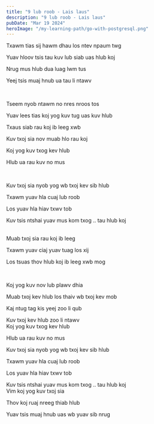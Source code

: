 ```yaml
---
title: "9 lub roob - Lais laus"
description: "9 lub roob - Lais laus"
pubDate: "Mar 19 2024"
heroImage: "/my-learning-path/go-with-postgresql.png"
---
```


Txawm tias sij hawm dhau los ntev npaum twg

Yuav hloov tsis tau kuv lub siab uas hlub koj

Nrug mus hlub dua luag lwm tus

Yeej tsis muaj hnub ua tau li ntawv

<br/>

Tseem nyob ntawm no nres nroos tos

Yuav lees tias koj yog kuv tug uas kuv hlub

Txaus siab rau koj ib leeg xwb

Kuv txoj sia nov muab hlo rau koj

Koj yog kuv txog kev hlub

Hlub ua rau kuv no mus

<br/>

Kuv txoj sia nyob yog wb txoj kev sib hlub

Txawm yuav hla cuaj lub roob

Los yuav hla hiav txwv tob

Kuv tsis ntshai yuav mus kom txog .. tau hlub koj

<br />
Muab txoj sia rau koj ib leeg

Txawm yuav ciaj yuav tuag los xij

Los tsuas thov hlub koj ib leeg xwb mog

<br/>

Koj yog kuv nov lub plawv dhia

Muab txoj kev hlub los thaiv wb txoj kev mob

Kaj ntug tag kis yeej zoo li qub

Kuv txoj kev hlub zoo li ntawv
<br/>
Koj yog kuv txog kev hlub

Hlub ua rau kuv no mus

Kuv txoj sia nyob yog wb txoj kev sib hlub

Txawm yuav hla cuaj lub roob

Los yuav hla hiav txwv tob

Kuv tsis ntshai yuav mus kom txog .. tau hlub koj
<br/>
Vim koj yog kuv txoj sia

Thov koj ruaj nreeg thiab hlub

Yuav tsis muaj hnub uas wb yuav sib nrug